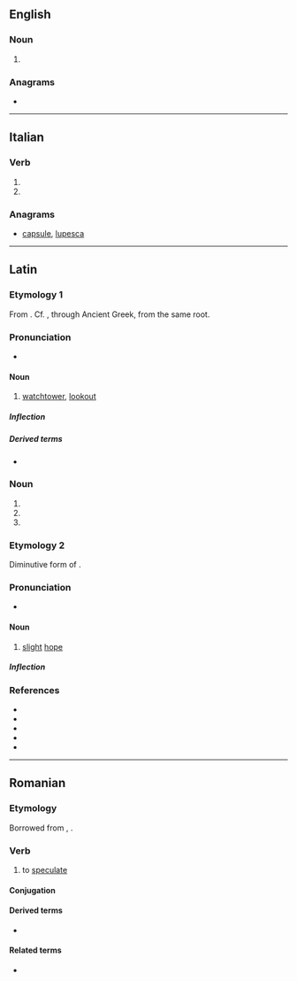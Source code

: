 {{also|spécula}}
==English==

===Noun===
{{head|en|noun plural form}}

# {{plural of|speculum|lang=en}}

===Anagrams===
* {{anagrams|en|a=acelpsu|capsule|laces up|scale up|scaleup|upscale}}

----

==Italian==

===Verb===
{{head|it|verb form}}

# {{inflection of|speculare||3|s|pres|indc|lang=it}}
# {{inflection of|speculare||2|s|impr|lang=it}}

===Anagrams===
* [[capsule#Italian|capsule]], [[lupesca#Italian|lupesca]]

----

==Latin==

===Etymology 1===
From {{m|la|speciō}}. Cf. {{m|la|scopulus}}, through Ancient Greek, from the same root.

===Pronunciation===
* {{la-IPA|specula}}

====Noun====
{{la-noun|specula|speculae|f|first}}

# [[watchtower]], [[lookout]]

=====Inflection=====
{{la-decl-1st|specul}}

=====Derived terms=====
* {{l|la|speculor}}

===Noun===
{{la-noun-form|specula}}

# {{inflection of|speculum||nom|p|lang=la}}
# {{inflection of|speculum||acc|p|lang=la}}
# {{inflection of|speculum||voc|p|lang=la}}

===Etymology 2===
Diminutive form of {{m|la|spēs}}.

===Pronunciation===
* {{la-IPA|spēcula}}

====Noun====
{{la-noun|spēcula|spēculae|f|first}}

# [[slight]] [[hope]]

=====Inflection=====
{{la-decl-1st|spēcul}}

===References===
* {{R:L&S}}
* {{R:Elementary Lewis}}
* {{R:du Cange}}
* {{R:Gaffiot}}
* {{R:Peck}}

----

==Romanian==

===Etymology===
Borrowed from {{bor|ro|fr|spéculer}}, {{bor|ro|la|speculari}}.

===Verb===
{{ro-verb|speculează|speculat}}

# to [[speculate]]

====Conjugation====
{{ro-conj-a-ez}}

====Derived terms====
* {{l|ro|speculare}}

====Related terms====
* {{l|ro|speculație}}